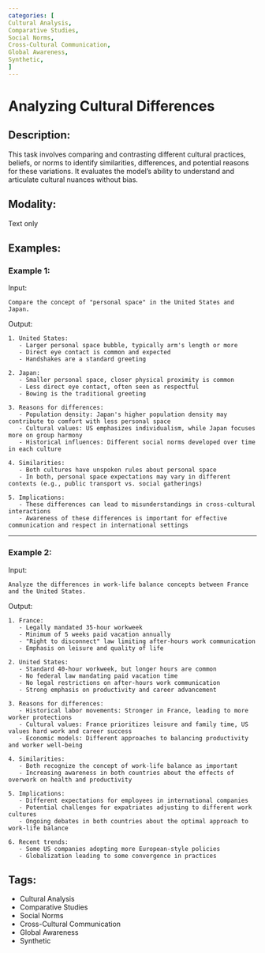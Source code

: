 ```yaml
---
categories: [
Cultural Analysis,
Comparative Studies,
Social Norms,
Cross-Cultural Communication,
Global Awareness,
Synthetic,  
]
---
```


# Analyzing Cultural Differences

## Description:
This task involves comparing and contrasting different cultural practices, beliefs, or norms to identify similarities, differences, and potential reasons for these variations. It evaluates the model's ability to understand and articulate cultural nuances without bias.

## Modality:
Text only

## Examples:

### Example 1:

Input:

```
Compare the concept of "personal space" in the United States and Japan.
```

Output:

```
1. United States:
   - Larger personal space bubble, typically arm's length or more
   - Direct eye contact is common and expected
   - Handshakes are a standard greeting

2. Japan:
   - Smaller personal space, closer physical proximity is common
   - Less direct eye contact, often seen as respectful
   - Bowing is the traditional greeting

3. Reasons for differences:
   - Population density: Japan's higher population density may contribute to comfort with less personal space
   - Cultural values: US emphasizes individualism, while Japan focuses more on group harmony
   - Historical influences: Different social norms developed over time in each culture

4. Similarities:
   - Both cultures have unspoken rules about personal space
   - In both, personal space expectations may vary in different contexts (e.g., public transport vs. social gatherings)

5. Implications:
   - These differences can lead to misunderstandings in cross-cultural interactions
   - Awareness of these differences is important for effective communication and respect in international settings
```

---

### Example 2:

Input:

```
Analyze the differences in work-life balance concepts between France and the United States.
```

Output:

```
1. France:
   - Legally mandated 35-hour workweek
   - Minimum of 5 weeks paid vacation annually
   - "Right to disconnect" law limiting after-hours work communication
   - Emphasis on leisure and quality of life

2. United States:
   - Standard 40-hour workweek, but longer hours are common
   - No federal law mandating paid vacation time
   - No legal restrictions on after-hours work communication
   - Strong emphasis on productivity and career advancement

3. Reasons for differences:
   - Historical labor movements: Stronger in France, leading to more worker protections
   - Cultural values: France prioritizes leisure and family time, US values hard work and career success
   - Economic models: Different approaches to balancing productivity and worker well-being

4. Similarities:
   - Both recognize the concept of work-life balance as important
   - Increasing awareness in both countries about the effects of overwork on health and productivity

5. Implications:
   - Different expectations for employees in international companies
   - Potential challenges for expatriates adjusting to different work cultures
   - Ongoing debates in both countries about the optimal approach to work-life balance

6. Recent trends:
   - Some US companies adopting more European-style policies
   - Globalization leading to some convergence in practices
```

## Tags:
- Cultural Analysis
- Comparative Studies
- Social Norms
- Cross-Cultural Communication
- Global Awareness
- Synthetic